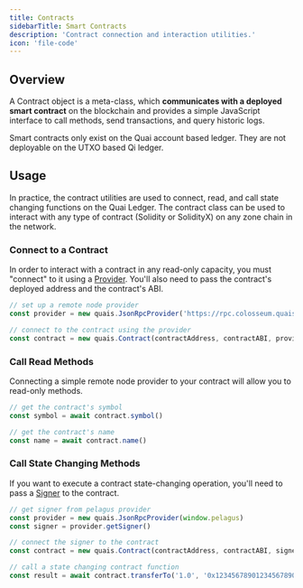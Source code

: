 ```yaml
---
title: Contracts
sidebarTitle: Smart Contracts
description: 'Contract connection and interaction utilities.'
icon: 'file-code'
---
```


## Overview

A Contract object is a meta-class, which **communicates with a deployed smart contract** on the blockchain and provides a simple JavaScript interface to call methods, send transactions, and query historic logs.

Smart contracts only exist on the Quai account based ledger. They are not deployable on the UTXO based Qi ledger.

## Usage

In practice, the contract utilities are used to connect, read, and call state changing functions on the Quai Ledger. The contract class can be used to interact with any type of contract (Solidity or SolidityX) on any zone chain in the network.

### Connect to a Contract

In order to interact with a contract in any read-only capacity, you must "connect" to it using a [Provider](/sdk/content/interfaces/Provider). You'll also need to pass the contract's deployed address and the contract's ABI.

```js
// set up a remote node provider
const provider = new quais.JsonRpcProvider('https://rpc.colosseum.quaiscan.io')

// connect to the contract using the provider
const contract = new quais.Contract(contractAddress, contractABI, provider)
```

### Call Read Methods

Connecting a simple remote node provider to your contract will allow you to read-only methods.

```js
// get the contract's symbol
const symbol = await contract.symbol()

// get the contract's name
const name = await contract.name()
```

### Call State Changing Methods

If you want to execute a contract state-changing operation, you'll need to pass a [Signer](/sdk/content/interfaces/Signer) to the contract.

```js
// get signer from pelagus provider
const provider = new quais.JsonRpcProvider(window.pelagus)
const signer = provider.getSigner()

// connect the signer to the contract
const contract = new quais.Contract(contractAddress, contractABI, signer)

// call a state changing contract function
const result = await contract.transferTo('1.0', '0x1234567890123456789012345678901234567890')
```
